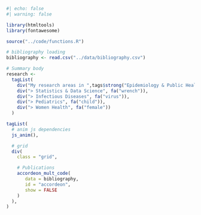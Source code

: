 
```r
#| echo: false
#| warning: false

library(htmltools)
library(fontawesome)

source("../code/functions.R")

# bibliography loading
bibliography <- read.csv("../data/bibliography.csv")

# Summary body
research <-
  tagList(
    div("My research areas in ",tags$strong("Epidemiology & Public Health"), " revolve around:"),
    div("> Statistics & Data Science", fa("wrench")),
    div("> Infectious Diseases", fa("virus")),
    div("> Pediatrics", fa("child")),
    div("> Women Health", fa("female"))
  )

tagList(
  # anim js dependencies
  js_anim(),

  # grid
  div(
    class = "grid",

    # Publications
    accordeon_mult_code(
       data = bibliography,
       id = "accordeon", 
       show = FALSE
    )
  ),
)
```
